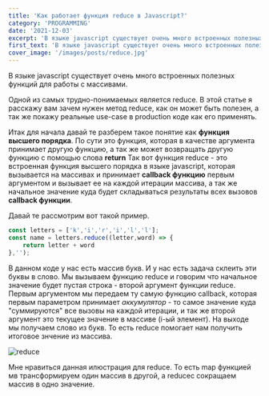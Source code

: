 ```yaml
---
title: 'Как работает функция reduce в Javascript?'
category: 'PROGRAMMING'
date: '2021-12-03'
excerpt: 'В языке javascript существует очень много встроенных полезных функций'
first_text: 'В языке javascript существует очень много встроенных полезных функций для работы с массивами.'
cover_image: '/images/posts/reduce.jpg'
---
```


В языке javascript существует очень много встроенных полезных функций для работы с массивами.

Одной из самых трудно-понимаемых является reduce. В этой статье я расскажу вам зачем нужен метод reduce, как он может быть полезен, а так же покажу реальные use-case в production коде как его применять.

Итак для начала давай те разберем такое понятие как **функция высшего порядка**. По сути это функция, которая в качестве аргумента принимает другую функцию, а так же может возвращать другую функцию с помощью слова **return** Так вот функция reduce - это встроенная функция высшего порядка в языке javascript, которая вызывается на массивах и принимает **callback функцию** первым аргументом и вызывает ее на каждой итерации массива, а так же начальное значение куда будет складываться результаты всех вызовов **callback функции**.

Давай те рассмотрим вот такой пример.

```javascript
const letters = ['k','i','r','i','l','l'];
const name = letters.reduce((letter,word) => {
    return letter + word
},'');
```

В данном коде у нас есть массив букв. И у нас есть задача склеить эти буквы в слово. Мы вызываем функцию reduce и говорим что начальное значение будет пустая строка - второй аргумент функции reduce. Первым аргументом мы передаем ту самую функцию callback, которая первым параметром принимает *аккумулятор* - то самое значение куда "суммируются" все вызовы на каждой итерации, и так же второй аргумент это текущее значение в массиве (i-ый элемент). На выходе мы получаем слово из букв. То есть reduce помогает нам получить итоговое знчение из массива.

![reduce](/images/posts/reduce-sandwich.jpg)

Мне нравиться данная илюстрация для reduce. То есть map функцией мв трансформируем один массив в другой, а reducec сокращаем массив в одно значение.
